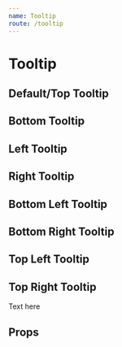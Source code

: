 ```yaml
---
name: Tooltip
route: /tooltip
---
```




# Tooltip

## Default/Top Tooltip
<Playground>
    <Tooltip direction='tooltip-top' text='This is a top tooltip'>
        <InfoIcon color={colors.blackTint} size='36px'/>
    </Tooltip>
</Playground>

## Bottom Tooltip
<Playground>
    <Tooltip direction='tooltip-bottom' text='This is a bottom tooltip'>
        <InfoIcon color={colors.blackTint} size='36px'/>
    </Tooltip>
</Playground>


## Left Tooltip
<Playground>
    <Tooltip direction='tooltip-left' text='This is a left tooltip'>
        <InfoIcon color={colors.blackTint} size='36px'/>
    </Tooltip>
</Playground>

## Right Tooltip
<Playground>
    <Tooltip direction='tooltip-right' text='This is a right tooltip'>
        <InfoIcon color={colors.blackTint} size='36px'/>
    </Tooltip>
</Playground>

## Bottom Left Tooltip
<Playground>
    <Tooltip direction='tooltip-bottom-left' text='This is a bottom left tooltip'>
        <InfoIcon color={colors.blackTint} size='36px'/>
    </Tooltip>
</Playground>

## Bottom Right Tooltip
<Playground>
    <Tooltip direction='tooltip-bottom-right' text='This is a bottom right tooltip'>
        <InfoIcon color={colors.blackTint} size='36px'/>
    </Tooltip>
</Playground>

## Top Left Tooltip
<Playground>
    <Tooltip direction='tooltip-top-left' text='This is a top left tooltip'>
        <InfoIcon color={colors.blackTint} size='36px'/>
    </Tooltip>
</Playground>

## Top Right Tooltip
<Playground>
    <Tooltip direction='tooltip-top-right' text='This is a top right tooltip'>
        <div>Text here</div>
    </Tooltip>
</Playground>

## Props
<Props of={Tooltip} />
